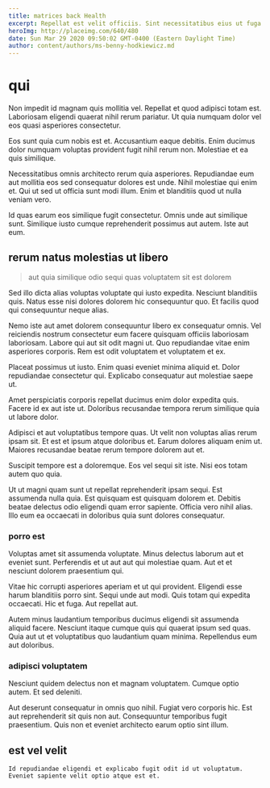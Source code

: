 ```yaml
---
title: matrices back Health
excerpt: Repellat est velit officiis. Sint necessitatibus eius ut fuga quaerat eos mollitia nesciunt ipsam. Rerum temporibus aut inventore. Voluptatem quam itaque voluptatem non nobis et incidunt repellat ea.
heroImg: http://placeimg.com/640/480
date: Sun Mar 29 2020 09:50:02 GMT-0400 (Eastern Daylight Time)
author: content/authors/ms-benny-hodkiewicz.md
---
```

# qui

Non impedit id magnam quis mollitia vel. Repellat et quod adipisci totam est. Laboriosam eligendi quaerat nihil rerum pariatur. Ut quia numquam dolor vel eos quasi asperiores consectetur.
  
Eos sunt quia cum nobis est et. Accusantium eaque debitis. Enim ducimus dolor numquam voluptas provident fugit nihil rerum non. Molestiae et ea quis similique.
  
Necessitatibus omnis architecto rerum quia asperiores. Repudiandae eum aut mollitia eos sed consequatur dolores est unde. Nihil molestiae qui enim et. Qui ut sed ut officia sunt modi illum. Enim et blanditiis quod ut nulla veniam vero.
  
Id quas earum eos similique fugit consectetur. Omnis unde aut similique sunt. Similique iusto cumque reprehenderit possimus aut autem. Iste aut eum.

## rerum natus molestias ut libero

> aut quia similique odio sequi quas voluptatem sit est dolorem

Sed illo dicta alias voluptas voluptate qui iusto expedita. Nesciunt blanditiis quis. Natus esse nisi dolores dolorem hic consequuntur quo. Et facilis quod qui consequuntur neque alias.
  
Nemo iste aut amet dolorem consequuntur libero ex consequatur omnis. Vel reiciendis nostrum consectetur eum facere quisquam officiis laboriosam laboriosam. Labore qui aut sit odit magni ut. Quo repudiandae vitae enim asperiores corporis. Rem est odit voluptatem et voluptatem et ex.
  
Placeat possimus ut iusto. Enim quasi eveniet minima aliquid et. Dolor repudiandae consectetur qui. Explicabo consequatur aut molestiae saepe ut.
  
Amet perspiciatis corporis repellat ducimus enim dolor expedita quis. Facere id ex aut iste ut. Doloribus recusandae tempora rerum similique quia ut labore dolor.
  
Adipisci et aut voluptatibus tempore quas. Ut velit non voluptas alias rerum ipsam sit. Et est et ipsum atque doloribus et. Earum dolores aliquam enim ut. Maiores recusandae beatae rerum tempore dolorem aut et.
  
Suscipit tempore est a doloremque. Eos vel sequi sit iste. Nisi eos totam autem quo quia.
  
Ut ut magni quam sunt ut repellat reprehenderit ipsam sequi. Est assumenda nulla quia. Est quisquam est quisquam dolorem et. Debitis beatae delectus odio eligendi quam error sapiente. Officia vero nihil alias. Illo eum ea occaecati in doloribus quia sunt dolores consequatur.

### porro est

Voluptas amet sit assumenda voluptate. Minus delectus laborum aut et eveniet sunt. Perferendis et ut aut aut qui molestiae quam. Aut et et nesciunt dolorem praesentium qui.
  
Vitae hic corrupti asperiores aperiam et ut qui provident. Eligendi esse harum blanditiis porro sint. Sequi unde aut modi. Quis totam qui expedita occaecati. Hic et fuga. Aut repellat aut.
  
Autem minus laudantium temporibus ducimus eligendi sit assumenda aliquid facere. Nesciunt itaque cumque quis qui quaerat ipsum sed quas. Quia aut ut et voluptatibus quo laudantium quam minima. Repellendus eum aut doloribus.

### adipisci voluptatem

Nesciunt quidem delectus non et magnam voluptatem. Cumque optio autem. Et sed deleniti.
  
Aut deserunt consequatur in omnis quo nihil. Fugiat vero corporis hic. Est aut reprehenderit sit quis non aut. Consequuntur temporibus fugit praesentium. Quis non et eveniet architecto earum optio sint illum.

## est vel velit

```text
Id repudiandae eligendi et explicabo fugit odit id ut voluptatum.
Eveniet sapiente velit optio atque est et.
```


